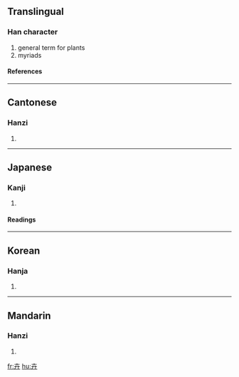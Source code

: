 ==Translingual==
===Han character===
{{Han char|rad=十|as=03|sn=5|four=4044<sub>0</sub>|canj=十廿 (JT)}}
# general term for plants
# myriads
====References====
{{Han ref|kx=0156.060|dkj=02706|dj=0354.050|hdz=10059.080|uh=5349|ud=21321|bh=A563|bd=42339}}
----
==Cantonese==
===Hanzi===
{{yue-hanzi|jyut=|y=wai2}}
# {{defn|Cantonese}}
----
==Japanese==
===Kanji===
{{ja-kanji|grade=|rs=十03}}
# {{defn|Japanese}} 
====Readings====
{{ja-readings|on=[[き]] (ki)|kun=[[くさ]] (kusa)}}
----
==Korean==
===Hanja===
{{ko-hanja|hangeul=훼|rv=hwe|mr=hwe}}
# {{defn|Korean}}
----
==Mandarin==
===Hanzi===
{{cmn-hanzi|pin=[[hùi]] (hui4)|wg=hui<sup>4</sup>}}
# {{defn|Mandarin}}

[[fr:卉]]
[[hu:卉]]